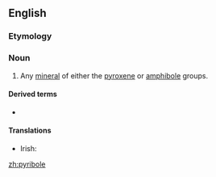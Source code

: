 ==English==

===Etymology===
{{blend|en|pyroxene|amphibole}}

===Noun===
{{en-noun}}

# {{lb|en|mineralogy}} Any [[mineral]] of either the [[pyroxene]] or [[amphibole]] groups.

====Derived terms====
* {{l|ga|biopyribole}}

====Translations====
{{trans-top|any mineral of either the pyroxene or amphibole groups}}
* Irish: {{t|ga|pireaból|m}}
{{trans-mid}}
{{trans-bottom}}

[[zh:pyribole]]